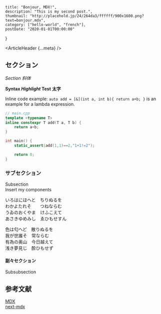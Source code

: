 
    title: "Bonjour, MDX!",
    description: "This is my second post.",
    thumbnail: "http://placehold.jp/24/264da3/ffffff/900x1600.png?text=bonjour.mdx",
    category: ["hello-world", "french"],
    postDate: "2020-01-01T00:00:00"
}

<ArticleHeader {...meta} />

## セクション

_Section_ _斜体_

**Syntax _Highlight_ Test** **太字**

Inline code example: `auto add = [&](int a, int b){ return a+b; }` is an example for a lambda expression.

```cpp
// main.cpp
template <typename T>
inline constexpr T add(T a, T b) {
    return a+b;
}

int main() {
    static_assert(add(1,1)==2,"1+1!=2");

    return 0;
}
```

### サブセクション

Subsection  
Insert my components

いろはにほへと　ちりぬるを  
わかよたれそ　　つねならむ  
うゐのおくやま　けふこえて  
あさきゆめみし　ゑひもせすん

色は匂へど　散りぬるを  
我が世誰そ　常ならむ  
有為の奥山　今日越えて  
浅き夢見じ　酔ひもせず  

#### 副々セクション

Subsubsection

## 参考文献

[MDX](https://mdxjs.com/)  
[next-mdx](https://github.com/zeit/next.js/tree/canary/packages/next-mdx)